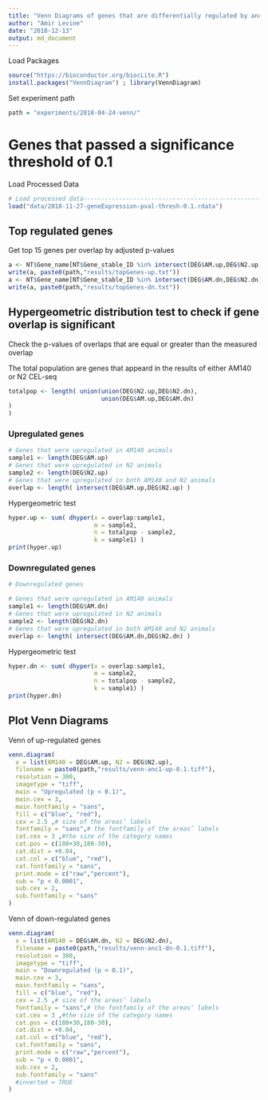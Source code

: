 ```yaml
---
title: "Venn Diagrams of genes that are differentially regulated by anc-1"
author: "Amir Levine"
date: "2018-12-13"
output: md_document
---
```


Load Packages
```r
source("https://bioconductor.org/biocLite.R")
install.packages("VennDiagram") ; library(VennDiagram)
```

Set experiment path
```r
path = "experiments/2018-04-24-venn/"
```

# Genes that passed a significance threshold of 0.1

Load Processed Data
```r
# Load processed data----------------------------------------------------------
load("data/2018-11-27-geneExpression-pval-thresh-0.1.rdata")
```

## Top regulated genes
Get top 15 genes per overlap by adjusted p-values
```r
a <- NT$Gene_name[NT$Gene_stable_ID %in% intersect(DEG$AM.up,DEG$N2.up)][1:15]
write(a, paste0(path,"results/topGenes-up.txt"))
a <- NT$Gene_name[NT$Gene_stable_ID %in% intersect(DEG$AM.dn,DEG$N2.dn)][1:15]
write(a, paste0(path,"results/topGenes-dn.txt"))
```

## Hypergeometric distribution test to check if gene overlap is significant
Check the p-values of overlaps that are equal or greater than the measured overlap

The total population are genes that appeard in the results of either AM140 or N2 CEL-seq
```r
totalpop <- length( union(union(DEG$N2.up,DEG$N2.dn),
                          union(DEG$AM.up,DEG$AM.dn)
) 
)
```

### Upregulated genes
```r
# Genes that were upregulated in AM140 animals
sample1 <- length(DEG$AM.up)
# Genes that were upregulated in N2 animals
sample2 <- length(DEG$N2.up)
# Genes that were upregulated in both AM140 and N2 animals
overlap <- length( intersect(DEG$AM.up,DEG$N2.up) )
```

Hypergeometric test
```r
hyper.up <- sum( dhyper(x = overlap:sample1,
                        m = sample2,
                        n = totalpop - sample2,
                        k = sample1) )
print(hyper.up)
```

### Downregulated genes
```r
# Downregulated genes

# Genes that were upregulated in AM140 animals
sample1 <- length(DEG$AM.dn)
# Genes that were upregulated in N2 animals
sample2 <- length(DEG$N2.dn)
# Genes that were upregulated in both AM140 and N2 animals
overlap <- length( intersect(DEG$AM.dn,DEG$N2.dn) )
```

Hypergeometric test
```r
hyper.dn <- sum( dhyper(x = overlap:sample1,
                        m = sample2,
                        n = totalpop - sample2,
                        k = sample1) )
print(hyper.dn)
```

## Plot Venn Diagrams

Venn of up-regulated genes
```r
venn.diagram(
  x = list(AM140 = DEG$AM.up, N2 = DEG$N2.up),
  filename = paste0(path,"results/venn-anc1-up-0.1.tiff"),
  resolution = 300,
  imagetype = "tiff",
  main = "Upregulated (p < 0.1)",
  main.cex = 3,
  main.fontfamily = "sans",
  fill = c("blue", "red"),
  cex = 2.5 ,# size of the areas’ labels
  fontfamily = "sans",# the fontfamily of the areas’ labels
  cat.cex = 3 ,#the size of the category names
  cat.pos = c(180+30,180-30),
  cat.dist = +0.04,
  cat.col = c("blue", "red"),
  cat.fontfamily = "sans",
  print.mode = c("raw","percent"),
  sub = "p < 0.0001",
  sub.cex = 2,
  sub.fontfamily = "sans"
)
```

Venn of down-regulated genes
```r
venn.diagram(
  x = list(AM140 = DEG$AM.dn, N2 = DEG$N2.dn),
  filename = paste0(path,"results/venn-anc1-dn-0.1.tiff"),
  resolution = 300,
  imagetype = "tiff",
  main = "Downregulated (p < 0.1)",
  main.cex = 3,
  main.fontfamily = "sans",
  fill = c("blue", "red"),
  cex = 2.5 ,# size of the areas’ labels
  fontfamily = "sans",# the fontfamily of the areas’ labels
  cat.cex = 3 ,#the size of the category names
  cat.pos = c(180+30,180-30),
  cat.dist = +0.04,
  cat.col = c("blue", "red"),
  cat.fontfamily = "sans",
  print.mode = c("raw","percent"),
  sub = "p < 0.0001",
  sub.cex = 2,
  sub.fontfamily = "sans"
  #inverted = TRUE
)
```
